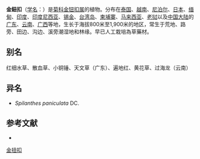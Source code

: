{{Speciesbox
| name = 金扭扣
| status = 
| status_system = 
| image = 
| genus = Acmella
| species = paniculata
| authority = (Wall. ex DC.) R.K.Jansen
}}

'''金鈕扣'''（[[学名|学名]]：{{lang|la|''Acmella paniculata''}}）是[[菊科|菊科]][[金钮扣属|金钮扣属]]的植物。分布在[[泰国|泰国]]、[[越南|越南]]、[[尼泊尔|尼泊尔]]、[[日本|日本]]、[[缅甸|缅甸]]、[[印度|印度]]、[[印度尼西亚|印度尼西亚]]、[[锡金|锡金]]、[[台湾岛|台湾岛]]、[[柬埔寨|柬埔寨]]、[[马来西亚|马来西亚]]、[[老挝|老挝]]以及[[中国大陆|中国大陆]]的[[广东|广东]]、[[云南|云南]]、[[广西|广西]]等地，生长于海拔800米至1,900米的地区，常生于荒地、路旁、田边、沟边、溪旁潮湿地和林缘。早已人工栽培為草藥材。

== 别名 ==
红细水草、散血草、小铜锤、天文草（广东）、遍地红、黄花草、过海龙（云南）

== 异名 ==
* ''Spilanthes paniculata'' DC.

== 参考文献 ==
<div class="references-small">
* {{cite web| url =http://www.bioinfo.cn/db05/KmzwSpecies.php?action=view&id=4775| title =金扭扣| work =《中国高等植物数据库全库》| publisher =中国科学院微生物研究所| author =昆明植物研究所| accessdate =2009-02-25| deadurl =yes| archiveurl =https://web.archive.org/web/20160305105511/http://www.bioinfo.cn/db05/KmzwSpecies.php?action=view&id=4775| archivedate =2016-03-05}}
</div>

[[Category:金钮扣属|金扭扣]]
{{taxonbar}}

{{植物小作品}}